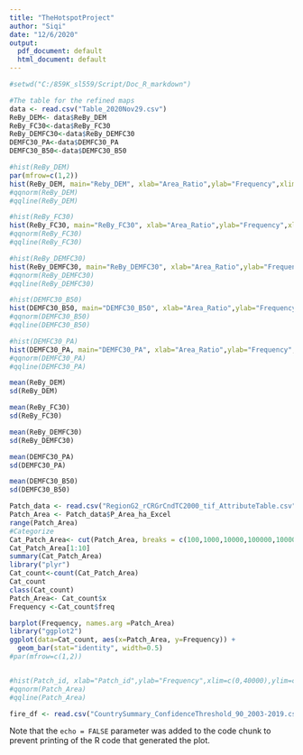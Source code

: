 ```yaml
---
title: "TheHotspotProject"
author: "Siqi"
date: "12/6/2020"
output:
  pdf_document: default
  html_document: default
---
```


```r
#setwd("C:/859K_sl559/Script/Doc_R_markdown")
```

```r
#The table for the refined maps
data <- read.csv("Table_2020Nov29.csv")
ReBy_DEM<- data$ReBy_DEM
ReBy_FC30<-data$ReBy_FC30
ReBy_DEMFC30<-data$ReBy_DEMFC30
DEMFC30_PA<-data$DEMFC30_PA
DEMFC30_B50<-data$DEMFC30_B50

#hist(ReBy_DEM)
par(mfrow=c(1,2))
hist(ReBy_DEM, main="Reby_DEM", xlab="Area_Ratio",ylab="Frequency",xlim=c(0,1),ylim=c(0,30),las=1, breaks=5)
#qqnorm(ReBy_DEM)
#qqline(ReBy_DEM)

#hist(ReBy_FC30)
hist(ReBy_FC30, main="ReBy_FC30", xlab="Area_Ratio",ylab="Frequency",xlim=c(0,1),ylim=c(0,30),las=1, breaks=5)
#qqnorm(ReBy_FC30)
#qqline(ReBy_FC30)

#hist(ReBy_DEMFC30)
hist(ReBy_DEMFC30, main="ReBy_DEMFC30", xlab="Area_Ratio",ylab="Frequency",xlim=c(0,1),ylim=c(0,30),las=1, breaks=5)
#qqnorm(ReBy_DEMFC30)
#qqline(ReBy_DEMFC30)

#hist(DEMFC30_B50)
hist(DEMFC30_B50, main="DEMFC30_B50", xlab="Area_Ratio",ylab="Frequency",xlim=c(0,1),ylim=c(0,30),las=1, breaks=5)
#qqnorm(DEMFC30_B50)
#qqline(DEMFC30_B50)

#hist(DEMFC30_PA)
hist(DEMFC30_PA, main="DEMFC30_PA", xlab="Area_Ratio",ylab="Frequency",xlim=c(0,1),ylim=c(0,50),las=1, breaks=5)
#qqnorm(DEMFC30_PA)
#qqline(DEMFC30_PA)

mean(ReBy_DEM)
sd(ReBy_DEM)

mean(ReBy_FC30)
sd(ReBy_FC30)

mean(ReBy_DEMFC30)
sd(ReBy_DEMFC30)

mean(DEMFC30_PA)
sd(DEMFC30_PA)

mean(DEMFC30_B50)
sd(DEMFC30_B50)
```

```r
Patch_data <- read.csv("RegionG2_rCRGrCndTC2000_tif_AttributeTable.csv")
Patch_Area <- Patch_data$P_Area_ha_Excel
range(Patch_Area)
#Categorize
Cat_Patch_Area<- cut(Patch_Area, breaks = c(100,1000,10000,100000,1000000,10000000,100000000), labels=c("100-1000","1000-10000","10000-100000","100000-1000000","1000000-10000000","1000000-100000000"))
Cat_Patch_Area[1:10]
summary(Cat_Patch_Area)
library("plyr")
Cat_count<-count(Cat_Patch_Area)
Cat_count
class(Cat_count)
Patch_Area<- Cat_count$x
Frequency <-Cat_count$freq

barplot(Frequency, names.arg =Patch_Area)
library("ggplot2")
ggplot(data=Cat_count, aes(x=Patch_Area, y=Frequency)) +
  geom_bar(stat="identity", width=0.5)
#par(mfrow=c(1,2))


#hist(Patch_id, xlab="Patch_id",ylab="Frequency",xlim=c(0,40000),ylim=c(0,2),las=1, breaks=30)
#qqnorm(Patch_Area)
#qqline(Patch_Area)
```


```r
fire_df <- read.csv("CountrySummary_ConfidenceThreshold_90_2003-2019.csv")
```

Note that the `echo = FALSE` parameter was added to the code chunk to prevent printing of the R code that generated the plot.
